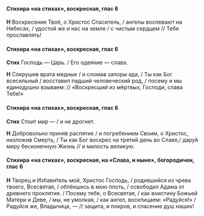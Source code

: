 #### Стихира «на стихах», воскресная, глас 6

**Н** Воскресение Твоё, о Христос Спаситель, / ангелы воспевают на Небесах, / удостой же и нас на земле / с чистым сердцем // Тебя прославлять!

#### Стихира «на стихах», воскресная, глас 6

**Стих** Господь — Царь. / Его одея́ние — слава.

**Н** Сокрушив врата медные / и сломав запоры ада, / Ты как Бог всесильный / восставил падший человеческий род, / посему и мы единодушно взываем: // «Воскресший из мёртвых, Господи, слава Тебе!»

#### Стихира «на стихах», воскресная, глас 6

**Стих** Стои́т мир — / и не дрогнет.

**Н** Добровольно приня́в распятие / и погребением Своим, о Христос, низложив Смерть, / Ты как Бог воскрес на третий день во Славе,/ дару́я миру бесконечную Жизнь // и милость великую.

#### Стихира «на стихах», воскресная, на «Слава, и ныне», богородичен, глас 6

**Н** Творец и Избави́тель мой, Христос Господь, / родившийся из чрева твоего, Всесвятая, / облёкшись в мою плоть, / освободил Адама от древнего проклятия. / Посему тебе, о Всесвятая, / как воистину Божьей Матери и Деве, / мы, не умолкая, / как ангел, восклицаем: «Радуйся!» / Радуйся же, Владычица, — // защита, и покров, и спасение душ наших!
